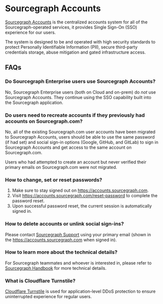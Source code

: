 # Sourcegraph Accounts

[Sourcegraph Accounts](https://accounts.sourcegraph.com) is the centralized accounts system for all of the Sourcegraph-operated services, it provides Single Sign-On (SSO) experience for our users.

The system is designed to be and operated with high security standards to protect Personally Identifiable Information (PII), secure third-party credentials storage, abuse mitigation and gated infrastructure access.

## FAQs

### Do Sourcegraph Enterprise users use Sourcegraph Accounts?

No, Sourcegraph Enterprise users (both on Cloud and on-prem) do <i>not</i> use Sourcegraph Accounts. They continue using the SSO capability built into the Sourcegraph application.

### Do users need to recreate accounts if they previously had accounts on Sourcegraph.com?

No, all of the existing Sourcegraph.com user accounts have been migrated to Sourcegraph Accounts, users should be able to use the same password (if had set) and social sign-in options (Google, GitHub, and GitLab) to sign in Sourcegraph Accounts and get access to the same account on Sourcegraph.com.

<Callout type="info">
Users who had attempted to create an account but never verified their primary emails on Sourcegraph.com were not migrated.
</Callout>

### How to change, set or reset passwords?

1. Make sure to stay signed out on https://accounts.sourcegraph.com.
1. Visit https://accounts.sourcegraph.com/reset-password to complete the password reset.
1. Upon successful password reset, the current session is automatically signed in.

### How to delete accounts or unlink social sign-ins?

Please contact [Sourcegraph Support](support@sourcegraph.com) using your primary email (shown in the https://accounts.sourcegraph.com when signed in).

### How to learn more about the technical details?

For Sourcegraph teammates and whoever is interested in, please refer to [Sourcegraph Handbook](https://handbook.sourcegraph.com/departments/engineering/teams/core-services/sams/) for more technical details.

### What is Cloudflare Turnstile?

[Cloudflare Turnstile](https://www.cloudflare.com/products/turnstile/) is used for application-level DDoS protection to ensure uninterrupted experience for regular users.
